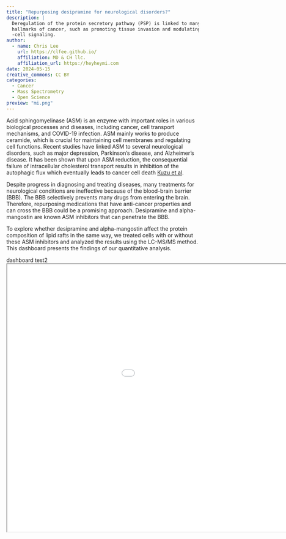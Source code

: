 ```yaml
---
title: "Repurposing desipramine for neurological disorders?"
description: |
  Deregulation of the protein secretory pathway (PSP) is linked to many
  hallmarks of cancer, such as promoting tissue invasion and modulating cell
  -cell signaling.
author:
  - name: Chris Lee
    url: https://clfee.github.io/
    affiliation: MD & CH llc.
    affiliation_url: https://heyheymi.com
date: 2024-05-15
creative_commons: CC BY
categories:
  - Cancer
  - Mass Spectrometry
  - Open Science
preview: "mi.png"
---
```


Acid sphingomyelinase (ASM) is an enzyme with important roles in various biological processes and diseases, including cancer, cell transport mechanisms, and COVID-19 infection. ASM mainly works to produce ceramide, which is crucial for maintaining cell membranes and regulating cell functions. Recent studies have linked ASM to several neurological disorders, such as major depression, Parkinson’s disease, and Alzheimer’s disease. It has been shown that upon ASM reduction, the consequential failure of intracellular cholesterol transport results in inhibition of the autophagic flux which eventually leads to cancer cell death [Kuzu et al](https://www.ncbi.nlm.nih.gov/pmc/articles/PMC4373557/).

Despite progress in diagnosing and treating diseases, many treatments for neurological conditions are ineffective because of the blood-brain barrier (BBB). The BBB selectively prevents many drugs from entering the brain. Therefore, repurposing medications that have anti-cancer properties and can cross the BBB could be a promising approach. Desipramine and alpha-mangostin are known ASM inhibitors that can penetrate the BBB.

To explore whether desipramine and alpha-mangostin affect the protein composition of lipid rafts in the same way, we treated cells with or without these ASM inhibitors and analyzed the results using the LC-MS/MS method. This dashboard presents the findings of our quantitative analysis.

dashboard test2 <iframe width = "1200" height="700" src = "reports/asm.html"></iframe>
